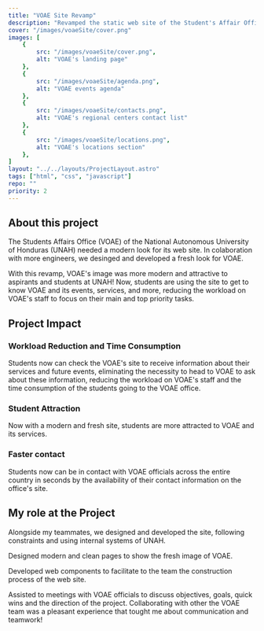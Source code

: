 ```yaml
---
title: "VOAE Site Revamp"
description: "Revamped the static web site of the Student's Affair Office at UNAH! Designed a modern site for VOAE's presentation. Get to know about my colaboration with VOAE!"
cover: "/images/voaeSite/cover.png"
images: [
    {
        src: "/images/voaeSite/cover.png",
        alt: "VOAE's landing page"
    },
    {
        src: "/images/voaeSite/agenda.png",
        alt: "VOAE events agenda"
    },
    {
        src: "/images/voaeSite/contacts.png",
        alt: "VOAE's regional centers contact list"
    },
    {
        src: "/images/voaeSite/locations.png",
        alt: "VOAE's locations section"
    },
]
layout: "../../layouts/ProjectLayout.astro" 
tags: ["html", "css", "javascript"]
repo: ""
priority: 2
---
```


## About this project

The Students Affairs Office (VOAE) of the National Autonomous University of Honduras (UNAH) needed a modern look for its web site. In colaboration with more engineers, we desinged and developed a fresh look for VOAE.

With this revamp, VOAE's image was more modern and attractive to aspirants and students at UNAH! Now, students are using the site to get to know VOAE and its events, services, and more, reducing the workload on VOAE's staff to focus on their main and top priority tasks.

## Project Impact

### Workload Reduction and Time Consumption
Students now can check the VOAE's site to receive information about their services and future events, eliminating the necessity to head to VOAE to ask about these information, reducing the workload on VOAE's staff and the time consumption of the students going to the VOAE office.

### Student Attraction
Now with a modern and fresh site, students are more attracted to VOAE and its services.

### Faster contact
Students now can be in contact with VOAE officials across the entire country in seconds by the availability of their contact information on the office's site.


## My role at the Project
Alongside my teammates, we designed and developed the site, following constraints and using internal systems of UNAH.

<span class="text-primary font-semibold">Designed</span> modern and clean pages to show the fresh image of VOAE.

<span class="text-primary font-semibold">Developed</span> web components to facilitate to the team the construction process of the web site.

<span class="text-primary font-semibold">Assisted</span> to meetings with VOAE officials to discuss objectives, goals, quick wins and the direction of the project. Collaborating with other the VOAE team was a pleasant experience that tought me about communication and teamwork!